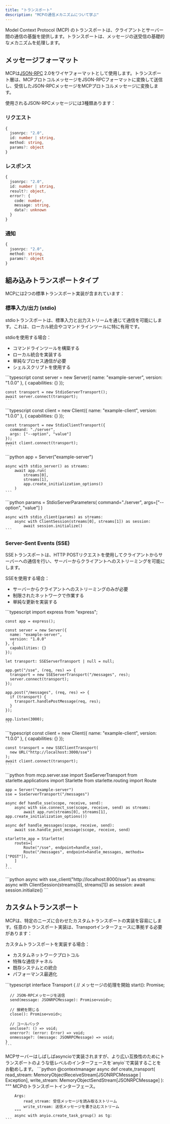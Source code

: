 ```yaml
---
title: "トランスポート"
description: "MCPの通信メカニズムについて学ぶ"
---
```


Model Context Protocol (MCP) のトランスポートは、クライアントとサーバー間の通信の基盤を提供します。トランスポートは、メッセージの送受信の基礎的なメカニズムを処理します。

## メッセージフォーマット

MCPは[JSON-RPC](https://www.jsonrpc.org/) 2.0をワイヤフォーマットとして使用します。トランスポート層は、MCPプロトコルメッセージをJSON-RPCフォーマットに変換して送信し、受信したJSON-RPCメッセージをMCPプロトコルメッセージに変換します。

使用されるJSON-RPCメッセージには3種類あります：

### リクエスト
```typescript
{
  jsonrpc: "2.0",
  id: number | string,
  method: string,
  params?: object
}
```

### レスポンス
```typescript
{
  jsonrpc: "2.0",
  id: number | string,
  result?: object,
  error?: {
    code: number,
    message: string,
    data?: unknown
  }
}
```

### 通知
```typescript
{
  jsonrpc: "2.0",
  method: string,
  params?: object
}
```

## 組み込みトランスポートタイプ

MCPには2つの標準トランスポート実装が含まれています：

### 標準入力/出力 (stdio)

stdioトランスポートは、標準入力と出力ストリームを通じて通信を可能にします。これは、ローカル統合やコマンドラインツールに特に有用です。

stdioを使用する場合：
- コマンドラインツールを構築する
- ローカル統合を実装する
- 単純なプロセス通信が必要
- シェルスクリプトを使用する

<Tabs>
  <Tab title="TypeScript (Server)">
    ```typescript
    const server = new Server({
      name: "example-server",
      version: "1.0.0"
    }, {
      capabilities: {}
    });

    const transport = new StdioServerTransport();
    await server.connect(transport);
    ```
  </Tab>
  <Tab title="TypeScript (Client)">
    ```typescript
    const client = new Client({
      name: "example-client",
      version: "1.0.0"
    }, {
      capabilities: {}
    });

    const transport = new StdioClientTransport({
      command: "./server",
      args: ["--option", "value"]
    });
    await client.connect(transport);
    ```
  </Tab>
  <Tab title="Python (Server)">
    ```python
    app = Server("example-server")

    async with stdio_server() as streams:
        await app.run(
            streams[0],
            streams[1],
            app.create_initialization_options()
        )
    ```
  </Tab>
  <Tab title="Python (Client)">
    ```python
    params = StdioServerParameters(
        command="./server",
        args=["--option", "value"]
    )

    async with stdio_client(params) as streams:
        async with ClientSession(streams[0], streams[1]) as session:
            await session.initialize()
    ```
  </Tab>
</Tabs>

### Server-Sent Events (SSE)

SSEトランスポートは、HTTP POSTリクエストを使用してクライアントからサーバーへの通信を行い、サーバーからクライアントへのストリーミングを可能にします。

SSEを使用する場合：
- サーバーからクライアントへのストリーミングのみが必要
- 制限されたネットワークで作業する
- 単純な更新を実装する

<Tabs>
  <Tab title="TypeScript (Server)">
    ```typescript
    import express from "express";
    
    const app = express();
    
    const server = new Server({
      name: "example-server",
      version: "1.0.0"
    }, {
      capabilities: {}
    });
    
    let transport: SSEServerTransport | null = null;

    app.get("/sse", (req, res) => {
      transport = new SSEServerTransport("/messages", res);
      server.connect(transport);
    });

    app.post("/messages", (req, res) => {
      if (transport) {
        transport.handlePostMessage(req, res);
      }
    });

    app.listen(3000);
    ```
  </Tab>
  <Tab title="TypeScript (Client)">
    ```typescript
    const client = new Client({
      name: "example-client",
      version: "1.0.0"
    }, {
      capabilities: {}
    });

    const transport = new SSEClientTransport(
      new URL("http://localhost:3000/sse")
    );
    await client.connect(transport);
    ```
  </Tab>
  <Tab title="Python (Server)">
    ```python
    from mcp.server.sse import SseServerTransport
    from starlette.applications import Starlette
    from starlette.routing import Route

    app = Server("example-server")
    sse = SseServerTransport("/messages")

    async def handle_sse(scope, receive, send):
        async with sse.connect_sse(scope, receive, send) as streams:
            await app.run(streams[0], streams[1], app.create_initialization_options())

    async def handle_messages(scope, receive, send):
        await sse.handle_post_message(scope, receive, send)

    starlette_app = Starlette(
        routes=[
            Route("/sse", endpoint=handle_sse),
            Route("/messages", endpoint=handle_messages, methods=["POST"]),
        ]
    )
    ```
  </Tab>
  <Tab title="Python (Client)">
    ```python
    async with sse_client("http://localhost:8000/sse") as streams:
        async with ClientSession(streams[0], streams[1]) as session:
            await session.initialize()
    ```
  </Tab>
</Tabs>

## カスタムトランスポート

MCPは、特定のニーズに合わせたカスタムトランスポートの実装を容易にします。任意のトランスポート実装は、Transportインターフェースに準拠する必要があります：

カスタムトランスポートを実装する場合：
- カスタムネットワークプロトコル
- 特殊な通信チャネル
- 既存システムとの統合
- パフォーマンス最適化

<Tabs>
  <Tab title="TypeScript">
    ```typescript
    interface Transport {
      // メッセージの処理を開始
      start(): Promise<void>;

      // JSON-RPCメッセージを送信
      send(message: JSONRPCMessage): Promise<void>;

      // 接続を閉じる
      close(): Promise<void>;

      // コールバック
      onclose?: () => void;
      onerror?: (error: Error) => void;
      onmessage?: (message: JSONRPCMessage) => void;
    }
    ```
  </Tab>
  <Tab title="Python">
    MCPサーバーはしばしばasyncioで実装されますが、より広い互換性のためにトランスポートのような低レベルのインターフェースを`anyio`で実装することをお勧めします。
    ```python
    @contextmanager
    async def create_transport(
        read_stream: MemoryObjectReceiveStream[JSONRPCMessage | Exception],
        write_stream: MemoryObjectSendStream[JSONRPCMessage]
    ):
        """
        MCPのトランスポートインターフェース。

        Args:
            read_stream: 受信メッセージを読み取るストリーム
            write_stream: 送信メッセージを書き込むストリーム
        """
        async with anyio.create_task_group() as tg:
    ```
</Tabs> 